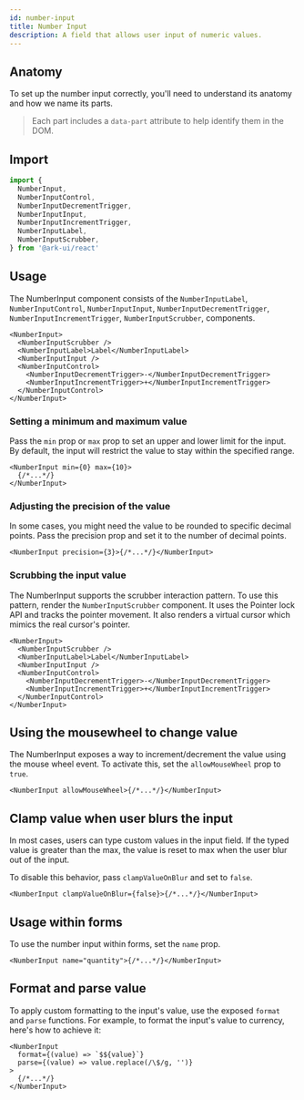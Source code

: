 ```yaml
---
id: number-input
title: Number Input
description: A field that allows user input of numeric values.
---
```



<ComponentPreview />

## Anatomy

To set up the number input correctly, you'll need to understand its anatomy and
how we name its parts.

> Each part includes a `data-part` attribute to help identify them in the DOM.

<Anatomy id="number-input" />

## Import

```ts
import {
  NumberInput,
  NumberInputControl,
  NumberInputDecrementTrigger,
  NumberInputInput,
  NumberInputIncrementTrigger,
  NumberInputLabel,
  NumberInputScrubber,
} from '@ark-ui/react'
```

## Usage

The NumberInput component consists of the `NumberInputLabel`,
`NumberInputControl`, `NumberInputInput`, `NumberInputDecrementTrigger`,
`NumberInputIncrementTrigger`, `NumberInputScrubber`, components.

```tsx
<NumberInput>
  <NumberInputScrubber />
  <NumberInputLabel>Label</NumberInputLabel>
  <NumberInputInput />
  <NumberInputControl>
    <NumberInputDecrementTrigger>-</NumberInputDecrementTrigger>
    <NumberInputIncrementTrigger>+</NumberInputIncrementTrigger>
  </NumberInputControl>
</NumberInput>
```

### Setting a minimum and maximum value

Pass the `min` prop or `max` prop to set an upper and lower limit for the input.
By default, the input will restrict the value to stay within the specified
range.

```tsx
<NumberInput min={0} max={10}>
  {/*...*/}
</NumberInput>
```

### Adjusting the precision of the value

In some cases, you might need the value to be rounded to specific decimal
points. Pass the precision prop and set it to the number of decimal points.

```tsx
<NumberInput precision={3}>{/*...*/}</NumberInput>
```

### Scrubbing the input value

The NumberInput supports the scrubber interaction pattern. To use this pattern,
render the `NumberInputScrubber` component. It uses the Pointer lock API and
tracks the pointer movement. It also renders a virtual cursor which mimics the
real cursor's pointer.

```tsx {2}
<NumberInput>
  <NumberInputScrubber />
  <NumberInputLabel>Label</NumberInputLabel>
  <NumberInputInput />
  <NumberInputControl>
    <NumberInputDecrementTrigger>-</NumberInputDecrementTrigger>
    <NumberInputIncrementTrigger>+</NumberInputIncrementTrigger>
  </NumberInputControl>
</NumberInput>
```

## Using the mousewheel to change value

The NumberInput exposes a way to increment/decrement the value using the mouse
wheel event. To activate this, set the `allowMouseWheel` prop to `true`.

```tsx
<NumberInput allowMouseWheel>{/*...*/}</NumberInput>
```

## Clamp value when user blurs the input

In most cases, users can type custom values in the input field. If the typed
value is greater than the max, the value is reset to max when the user blur out
of the input.

To disable this behavior, pass `clampValueOnBlur` and set to `false`.

```tsx
<NumberInput clampValueOnBlur={false}>{/*...*/}</NumberInput>
```

## Usage within forms

To use the number input within forms, set the `name` prop.

```tsx
<NumberInput name="quantity">{/*...*/}</NumberInput>
```

## Format and parse value

To apply custom formatting to the input's value, use the exposed `format` and
`parse` functions. For example, to format the input's value to currency, here's
how to achieve it:

```tsx
<NumberInput
  format={(value) => `$${value}`}
  parse={(value) => value.replace(/\$/g, '')}
>
  {/*...*/}
</NumberInput>
```
